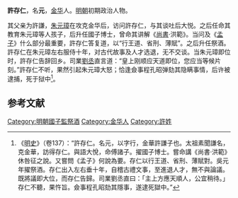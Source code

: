 '''許存仁'''，名'''元'''，[[金华|金华]]人。[[明朝|明朝]]初期政治人物。

其父亲为許謙，[[朱元璋|朱元璋]]在攻克金华后，访问許存仁，与其谈吐后大悦。之后任命其教育朱元璋等人孩子，后升任國子博士，曾命其讲解《[[尚書|尚書]]·洪範》。当问及《[[孟子|孟子]]》什么部分最重要，許存仁答复道，以“行王道、省刑、薄賦”。之后升任祭酒。許存仁在朱元璋左右服侍十年，对古代故事及人才选退，无不交谈。当朱元璋即位时，許存仁告辞回乡。司業[[劉丞|劉丞]]直言道：“皇上刚顺应天道即位，您应当等候片刻。”許存仁不听，果然引起朱元璋大怒；恰逢僉事程孔昭弹劾其隐瞒事情，后许被逮捕，死于狱中<ref>《[[明史|明史]]》（卷137）：“許存仁。名元，以字行，金華許謙子也。太祖素聞謙名，克金華，訪得存仁。與語大悅，命傅諸子。擢國子博士。嘗命講《尚書·洪範》休咎征之說。又嘗問《孟子》何說為要。存仁以行王道、省刑、薄賦對。吳元年擢祭酒。存仁出入左右垂十年，自稽古禮文事，至進退人才，無不與論議。既將議即大位，而存仁告歸。司業劉丞直曰：「主上方應天順人，公宜稍待。」存仁不聽，果忤旨。僉事程孔昭劾其隱事，遂逮死獄中。”</ref>。

==参考文献==
{{wikisource|明史/卷137}}
<div class="references-small">
<references />
</div>

{{明朝人物小作品}}
[[Category:明朝國子監祭酒|Category:明朝國子監祭酒]]
[[Category:金华人|Category:金华人]]
[[Category:許姓|Category:許姓]]